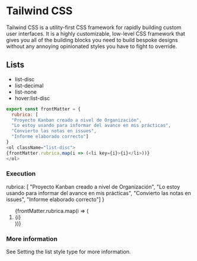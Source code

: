 # Tailwind CSS


Tailwind CSS is a utility-first CSS framework for rapidly building custom user interfaces. It is a highly customizable, low-level CSS framework that gives you all of the building blocks you need to build bespoke designs without any annoying opinionated styles you have to fight to override.

## Lists

* list-disc
* list-decimal
* list-none
* hover:list-disc

```js
export const frontMatter = {
  rubrica: [
  "Proyecto Kanban creado a nivel de Organización",
  "Lo estoy usando para informar del avance en mis prácticas",
  "Convierto las notas en issues",
  "Informe elaborado correcto"]
}
<ol className="list-disc">
{frontMatter.rubrica.map(i => (<li key={i}>{i}</li>))}
</ol>
```

### Execution

  rubrica: [
  "Proyecto Kanban creado a nivel de Organización",
  "Lo estoy usando para informar del avance en mis prácticas",
  "Convierto las notas en issues",
  "Informe elaborado correcto"]
}

<ol className="list-disc">
{frontMatter.rubrica.map(i => (<li key={i}>{i}</li>))}
</ol>

### More information

See <Clink href="https://tailwindcss.com/docs/list-style-type">Setting the list style type</Clink> for more information.